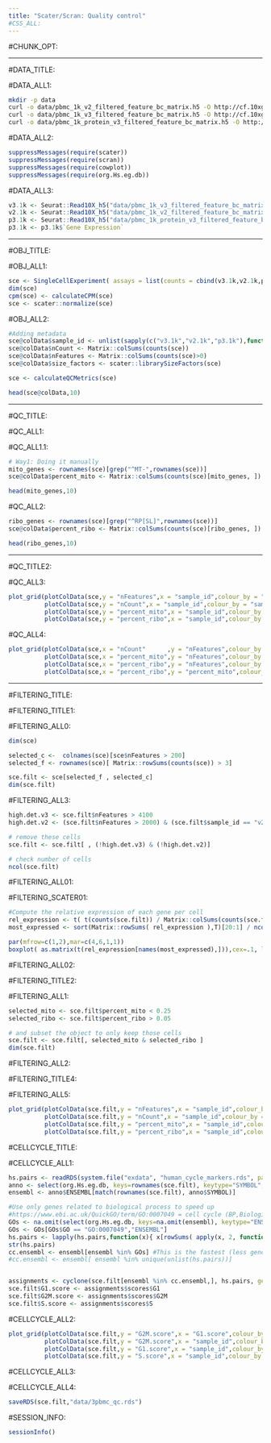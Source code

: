 ```yaml
---
title: "Scater/Scran: Quality control"
#CSS_ALL:
---
```


#CHUNK_OPT:

***
#DATA_TITLE:

#DATA_ALL1:

```bash
mkdir -p data
curl -o data/pbmc_1k_v2_filtered_feature_bc_matrix.h5 -O http://cf.10xgenomics.com/samples/cell-exp/3.0.0/pbmc_1k_v2/pbmc_1k_v2_filtered_feature_bc_matrix.h5
curl -o data/pbmc_1k_v3_filtered_feature_bc_matrix.h5 -O http://cf.10xgenomics.com/samples/cell-exp/3.0.0/pbmc_1k_v3/pbmc_1k_v3_filtered_feature_bc_matrix.h5
curl -o data/pbmc_1k_protein_v3_filtered_feature_bc_matrix.h5 -O http://cf.10xgenomics.com/samples/cell-exp/3.0.0/pbmc_1k_protein_v3/pbmc_1k_protein_v3_filtered_feature_bc_matrix.h5
```

#DATA_ALL2:

```r
suppressMessages(require(scater))
suppressMessages(require(scran))
suppressMessages(require(cowplot))
suppressMessages(require(org.Hs.eg.db))
```

#DATA_ALL3:

```r
v3.1k <- Seurat::Read10X_h5("data/pbmc_1k_v3_filtered_feature_bc_matrix.h5", use.names = T)
v2.1k <- Seurat::Read10X_h5("data/pbmc_1k_v2_filtered_feature_bc_matrix.h5", use.names = T)
p3.1k <- Seurat::Read10X_h5("data/pbmc_1k_protein_v3_filtered_feature_bc_matrix.h5", use.names = T)
p3.1k <- p3.1k$`Gene Expression`
```

***
#OBJ_TITLE:

#OBJ_ALL1:

```r
sce <- SingleCellExperiment( assays = list(counts = cbind(v3.1k,v2.1k,p3.1k)) )
dim(sce)
cpm(sce) <- calculateCPM(sce)
sce <- scater::normalize(sce)
```

#OBJ_ALL2:

```r
#Adding metadata
sce@colData$sample_id <- unlist(sapply(c("v3.1k","v2.1k","p3.1k"),function(x) rep(x,ncol(get(x)))))
sce@colData$nCount <- Matrix::colSums(counts(sce))
sce@colData$nFeatures <- Matrix::colSums(counts(sce)>0) 
sce@colData$size_factors <- scater::librarySizeFactors(sce)

sce <- calculateQCMetrics(sce)

head(sce@colData,10)
```


***
#QC_TITLE:

#QC_ALL1:

#QC_ALL1.1:

```r
# Way1: Doing it manually
mito_genes <- rownames(sce)[grep("^MT-",rownames(sce))]
sce@colData$percent_mito <- Matrix::colSums(counts(sce)[mito_genes, ]) / sce@colData$nCount

head(mito_genes,10)
```

#QC_ALL2:

```r
ribo_genes <- rownames(sce)[grep("^RP[SL]",rownames(sce))]
sce@colData$percent_ribo <- Matrix::colSums(counts(sce)[ribo_genes, ]) / sce@colData$nCount

head(ribo_genes,10)
```

***
#QC_TITLE2:

#QC_ALL3:

```r
plot_grid(plotColData(sce,y = "nFeatures",x = "sample_id",colour_by = "sample_id"),
          plotColData(sce,y = "nCount",x = "sample_id",colour_by = "sample_id"),
          plotColData(sce,y = "percent_mito",x = "sample_id",colour_by = "sample_id"),
          plotColData(sce,y = "percent_ribo",x = "sample_id",colour_by = "sample_id"),ncol = 4)
```

#QC_ALL4:

```r
plot_grid(plotColData(sce,x = "nCount"      ,y = "nFeatures",colour_by = "sample_id"),
          plotColData(sce,x = "percent_mito",y = "nFeatures",colour_by = "sample_id"),
          plotColData(sce,x = "percent_ribo",y = "nFeatures",colour_by = "sample_id"),
          plotColData(sce,x = "percent_ribo",y = "percent_mito",colour_by = "sample_id"),ncol = 4)
```

***
#FILTERING_TITLE:

#FILTERING_TITLE1:

#FILTERING_ALL0:

```r
dim(sce)

selected_c <-  colnames(sce)[sce$nFeatures > 200]
selected_f <- rownames(sce)[ Matrix::rowSums(counts(sce)) > 3]

sce.filt <- sce[selected_f , selected_c]
dim(sce.filt)
```

#FILTERING_ALL3:

```r
high.det.v3 <- sce.filt$nFeatures > 4100
high.det.v2 <- (sce.filt$nFeatures > 2000) & (sce.filt$sample_id == "v2.1k")

# remove these cells
sce.filt <- sce.filt[ , (!high.det.v3) & (!high.det.v2)]

# check number of cells
ncol(sce.filt)
```

#FILTERING_ALL01:

#FILTERING_SCATER01:

```r
#Compute the relative expression of each gene per cell
rel_expression <- t( t(counts(sce.filt)) / Matrix::colSums(counts(sce.filt))) * 100
most_expressed <- sort(Matrix::rowSums( rel_expression ),T)[20:1] / ncol(sce.filt)

par(mfrow=c(1,2),mar=c(4,6,1,1))
boxplot( as.matrix(t(rel_expression[names(most_expressed),])),cex=.1, las=1, xlab="% total count per cell",col=scales::hue_pal()(20)[20:1],horizontal=TRUE)

```

#FILTERING_ALL02:

#FILTERING_TITLE2:

#FILTERING_ALL1:

```r
selected_mito <- sce.filt$percent_mito < 0.25
selected_ribo <- sce.filt$percent_ribo > 0.05

# and subset the object to only keep those cells
sce.filt <- sce.filt[, selected_mito & selected_ribo ]
dim(sce.filt)
```

#FILTERING_ALL2:

#FILTERING_TITLE4:

#FILTERING_ALL5:

```r
plot_grid(plotColData(sce.filt,y = "nFeatures",x = "sample_id",colour_by = "sample_id"),
          plotColData(sce.filt,y = "nCount",x = "sample_id",colour_by = "sample_id"),
          plotColData(sce.filt,y = "percent_mito",x = "sample_id",colour_by = "sample_id"),
          plotColData(sce.filt,y = "percent_ribo",x = "sample_id",colour_by = "sample_id"),ncol = 4)
```

#CELLCYCLE_TITLE:

#CELLCYCLE_ALL1:

```r
hs.pairs <- readRDS(system.file("exdata", "human_cycle_markers.rds", package="scran"))
anno <- select(org.Hs.eg.db, keys=rownames(sce.filt), keytype="SYMBOL", column="ENSEMBL")
ensembl <- anno$ENSEMBL[match(rownames(sce.filt), anno$SYMBOL)]

#Use only genes related to biological process to speed up
#https://www.ebi.ac.uk/QuickGO/term/GO:0007049 = cell cycle (BP,Biological Process)
GOs <- na.omit(select(org.Hs.eg.db, keys=na.omit(ensembl), keytype="ENSEMBL", column="GO"))
GOs <- GOs[GOs$GO == "GO:0007049","ENSEMBL"]
hs.pairs <- lapply(hs.pairs,function(x){ x[rowSums( apply(x, 2, function(i) i %in% GOs)) >= 1,]})
str(hs.pairs)
cc.ensembl <- ensembl[ensembl %in% GOs] #This is the fastest (less genes), but less accurate too
#cc.ensembl <- ensembl[ ensembl %in% unique(unlist(hs.pairs))]


assignments <- cyclone(sce.filt[ensembl %in% cc.ensembl,], hs.pairs, gene.names= ensembl[ ensembl %in% cc.ensembl])
sce.filt$G1.score <- assignments$scores$G1
sce.filt$G2M.score <- assignments$scores$G2M
sce.filt$S.score <- assignments$scores$S
```

#CELLCYCLE_ALL2:

```r
plot_grid(plotColData(sce.filt,y = "G2M.score",x = "G1.score",colour_by = "sample_id"),
          plotColData(sce.filt,y = "G2M.score",x = "sample_id",colour_by = "sample_id"),
          plotColData(sce.filt,y = "G1.score",x = "sample_id",colour_by = "sample_id"),
          plotColData(sce.filt,y = "S.score",x = "sample_id",colour_by = "sample_id"),ncol = 4)
```

#CELLCYCLE_ALL3:

#CELLCYCLE_ALL4:

```r
saveRDS(sce.filt,"data/3pbmc_qc.rds")
```

#SESSION_INFO:

```r
sessionInfo()
```




